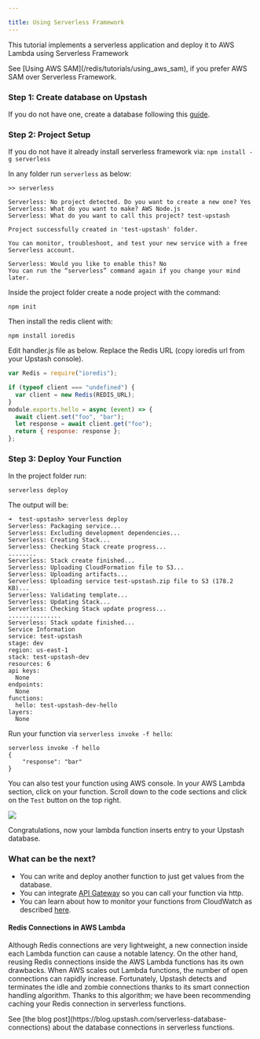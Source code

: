 ```yaml
---

title: Using Serverless Framework
---
```


This tutorial implements a serverless application and deploy it to AWS Lambda
using Serverless Framework

<Note>
See [Using AWS SAM](/redis/tutorials/using_aws_sam), if you prefer AWS SAM over Serverless Framework.
</Note>

### Step 1: Create database on Upstash

If you do not have one, create a database following this
[guide](../overall/getstarted).

### Step 2: Project Setup

If you do not have it already install serverless framework via:
`npm install -g serverless`

In any folder run `serverless` as below:

```text
>> serverless

Serverless: No project detected. Do you want to create a new one? Yes
Serverless: What do you want to make? AWS Node.js
Serverless: What do you want to call this project? test-upstash

Project successfully created in 'test-upstash' folder.

You can monitor, troubleshoot, and test your new service with a free Serverless account.

Serverless: Would you like to enable this? No
You can run the “serverless” command again if you change your mind later.
```

Inside the project folder create a node project with the command:

```
npm init
```

Then install the redis client with:

```
npm install ioredis
```

Edit handler.js file as below. Replace the Redis URL (copy ioredis url from your
Upstash console).

```javascript
var Redis = require("ioredis");

if (typeof client === "undefined") {
  var client = new Redis(REDIS_URL);
}
module.exports.hello = async (event) => {
  await client.set("foo", "bar");
  let response = await client.get("foo");
  return { response: response };
};
```


<IORedisNote />

### Step 3: Deploy Your Function

In the project folder run:

```
serverless deploy
```

The output will be:

```shell
➜  test-upstash> serverless deploy
Serverless: Packaging service...
Serverless: Excluding development dependencies...
Serverless: Creating Stack...
Serverless: Checking Stack create progress...
........
Serverless: Stack create finished...
Serverless: Uploading CloudFormation file to S3...
Serverless: Uploading artifacts...
Serverless: Uploading service test-upstash.zip file to S3 (178.2 KB)...
Serverless: Validating template...
Serverless: Updating Stack...
Serverless: Checking Stack update progress...
...............
Serverless: Stack update finished...
Service Information
service: test-upstash
stage: dev
region: us-east-1
stack: test-upstash-dev
resources: 6
api keys:
  None
endpoints:
  None
functions:
  hello: test-upstash-dev-hello
layers:
  None
```

Run your function via `serverless invoke -f hello`:

```shell
serverless invoke -f hello
{
    "response": "bar"
}
```

You can also test your function using AWS console. In your AWS Lambda section,
click on your function. Scroll down to the code sections and click on the `Test`
button on the top right.

<Frame>
    <img src="/img/awslambda/success2.png"/>
</Frame>

Congratulations, now your lambda function inserts entry to your Upstash
database.

### What can be the next?

- You can write and deploy another function to just get values from the
  database.
- You can integrate
  [API Gateway](https://docs.aws.amazon.com/apigateway/latest/developerguide/api-gateway-create-api-as-simple-proxy-for-lambda.html)
  so you can call your function via http.
- You can learn about how to monitor your functions from CloudWatch as described
  [here](https://docs.aws.amazon.com/lambda/latest/dg//monitoring-functions-logs.html).

#### Redis Connections in AWS Lambda

Although Redis connections are very lightweight, a new connection inside each
Lambda function can cause a notable latency. On the other hand, reusing Redis
connections inside the AWS Lambda functions has its own drawbacks. When AWS
scales out Lambda functions, the number of open connections can rapidly
increase. Fortunately, Upstash detects and terminates the idle and zombie
connections thanks to its smart connection handling algorithm. Thanks to this
algorithm; we have been recommending caching your Redis connection in serverless
functions.

<Info>
See [the blog post](https://blog.upstash.com/serverless-database-connections) about the database connections in serverless functions.
</Info>
